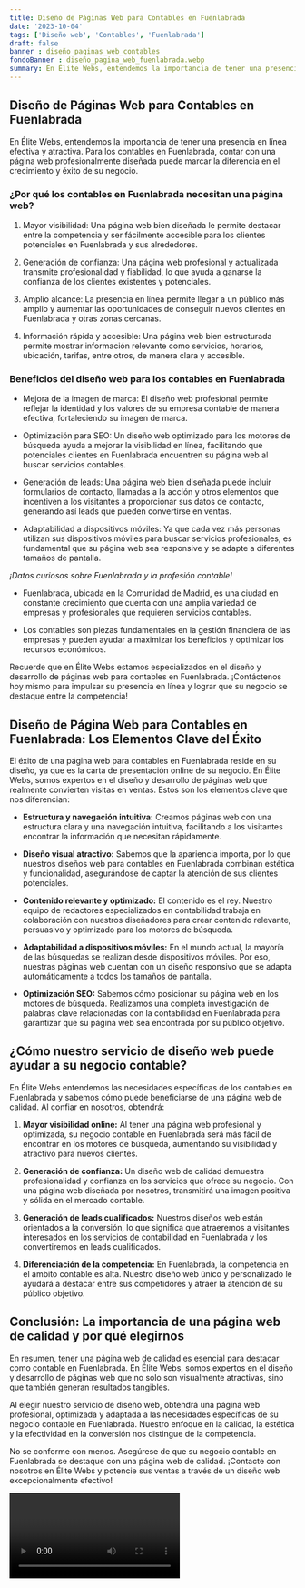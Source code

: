 ```yaml
---
title: Diseño de Páginas Web para Contables en Fuenlabrada
date: '2023-10-04'
tags: ['Diseño web', 'Contables', 'Fuenlabrada']
draft: false
banner : diseño_paginas_web_contables
fondoBanner : diseño_pagina_web_fuenlabrada.webp
summary: En Élite Webs, entendemos la importancia de tener una presencia en línea efectiva y atractiva. Para los contables en Fuenlabrada, contar con una página web profesionalmente diseñada puede marcar la diferencia en el crecimiento y éxito de su negocio. 
---
```


## Diseño de Páginas Web para Contables en Fuenlabrada

En Élite Webs, entendemos la importancia de tener una presencia en línea efectiva y atractiva. Para los contables en Fuenlabrada, contar con una página web profesionalmente diseñada puede marcar la diferencia en el crecimiento y éxito de su negocio. 

### ¿Por qué los contables en Fuenlabrada necesitan una página web?

1. Mayor visibilidad: Una página web bien diseñada le permite destacar entre la competencia y ser fácilmente accesible para los clientes potenciales en Fuenlabrada y sus alrededores. 

2. Generación de confianza: Una página web profesional y actualizada transmite profesionalidad y fiabilidad, lo que ayuda a ganarse la confianza de los clientes existentes y potenciales.

3. Amplio alcance: La presencia en línea permite llegar a un público más amplio y aumentar las oportunidades de conseguir nuevos clientes en Fuenlabrada y otras zonas cercanas.

4. Información rápida y accesible: Una página web bien estructurada permite mostrar información relevante como servicios, horarios, ubicación, tarifas, entre otros, de manera clara y accesible.

### Beneficios del diseño web para los contables en Fuenlabrada

- Mejora de la imagen de marca: El diseño web profesional permite reflejar la identidad y los valores de su empresa contable de manera efectiva, fortaleciendo su imagen de marca.

- Optimización para SEO: Un diseño web optimizado para los motores de búsqueda ayuda a mejorar la visibilidad en línea, facilitando que potenciales clientes en Fuenlabrada encuentren su página web al buscar servicios contables.

- Generación de leads: Una página web bien diseñada puede incluir formularios de contacto, llamadas a la acción y otros elementos que incentiven a los visitantes a proporcionar sus datos de contacto, generando así leads que pueden convertirse en ventas.

- Adaptabilidad a dispositivos móviles: Ya que cada vez más personas utilizan sus dispositivos móviles para buscar servicios profesionales, es fundamental que su página web sea responsive y se adapte a diferentes tamaños de pantalla.

*¡Datos curiosos sobre Fuenlabrada y la profesión contable!* 

- Fuenlabrada, ubicada en la Comunidad de Madrid, es una ciudad en constante crecimiento que cuenta con una amplia variedad de empresas y profesionales que requieren servicios contables.

- Los contables son piezas fundamentales en la gestión financiera de las empresas y pueden ayudar a maximizar los beneficios y optimizar los recursos económicos.

Recuerde que en Élite Webs estamos especializados en el diseño y desarrollo de páginas web para contables en Fuenlabrada. ¡Contáctenos hoy mismo para impulsar su presencia en línea y lograr que su negocio se destaque entre la competencia!

<GifSeo />

<Cta />

## Diseño de Página Web para Contables en Fuenlabrada: Los Elementos Clave del Éxito

El éxito de una página web para contables en Fuenlabrada reside en su diseño, ya que es la carta de presentación online de su negocio. En Élite Webs, somos expertos en el diseño y desarrollo de páginas web que realmente convierten visitas en ventas. Estos son los elementos clave que nos diferencian:

- **Estructura y navegación intuitiva:** Creamos páginas web con una estructura clara y una navegación intuitiva, facilitando a los visitantes encontrar la información que necesitan rápidamente.

- **Diseño visual atractivo:** Sabemos que la apariencia importa, por lo que nuestros diseños web para contables en Fuenlabrada combinan estética y funcionalidad, asegurándose de captar la atención de sus clientes potenciales.

- **Contenido relevante y optimizado:** El contenido es el rey. Nuestro equipo de redactores especializados en contabilidad trabaja en colaboración con nuestros diseñadores para crear contenido relevante, persuasivo y optimizado para los motores de búsqueda.

- **Adaptabilidad a dispositivos móviles:** En el mundo actual, la mayoría de las búsquedas se realizan desde dispositivos móviles. Por eso, nuestras páginas web cuentan con un diseño responsivo que se adapta automáticamente a todos los tamaños de pantalla.

- **Optimización SEO:** Sabemos cómo posicionar su página web en los motores de búsqueda. Realizamos una completa investigación de palabras clave relacionadas con la contabilidad en Fuenlabrada para garantizar que su página web sea encontrada por su público objetivo.

## ¿Cómo nuestro servicio de diseño web puede ayudar a su negocio contable?

En Élite Webs entendemos las necesidades específicas de los contables en Fuenlabrada y sabemos cómo puede beneficiarse de una página web de calidad. Al confiar en nosotros, obtendrá:

1. **Mayor visibilidad online:** Al tener una página web profesional y optimizada, su negocio contable en Fuenlabrada será más fácil de encontrar en los motores de búsqueda, aumentando su visibilidad y atractivo para nuevos clientes.

2. **Generación de confianza:** Un diseño web de calidad demuestra profesionalidad y confianza en los servicios que ofrece su negocio. Con una página web diseñada por nosotros, transmitirá una imagen positiva y sólida en el mercado contable.

3. **Generación de leads cualificados:** Nuestros diseños web están orientados a la conversión, lo que significa que atraeremos a visitantes interesados en los servicios de contabilidad en Fuenlabrada y los convertiremos en leads cualificados.

4. **Diferenciación de la competencia:** En Fuenlabrada, la competencia en el ámbito contable es alta. Nuestro diseño web único y personalizado le ayudará a destacar entre sus competidores y atraer la atención de su público objetivo.

## Conclusión: La importancia de una página web de calidad y por qué elegirnos

En resumen, tener una página web de calidad es esencial para destacar como contable en Fuenlabrada. En Élite Webs, somos expertos en el diseño y desarrollo de páginas web que no solo son visualmente atractivas, sino que también generan resultados tangibles.

Al elegir nuestro servicio de diseño web, obtendrá una página web profesional, optimizada y adaptada a las necesidades específicas de su negocio contable en Fuenlabrada. Nuestro enfoque en la calidad, la estética y la efectividad en la conversión nos distingue de la competencia.

No se conforme con menos. Asegúrese de que su negocio contable en Fuenlabrada se destaque con una página web de calidad. ¡Contacte con nosotros en Élite Webs y potencie sus ventas a través de un diseño web excepcionalmente efectivo!

<Video />

<CtaBot job='Contables' city='Fuenlabrada'/>

<Gmaps query='Fuenlabrada+españa+maps' />